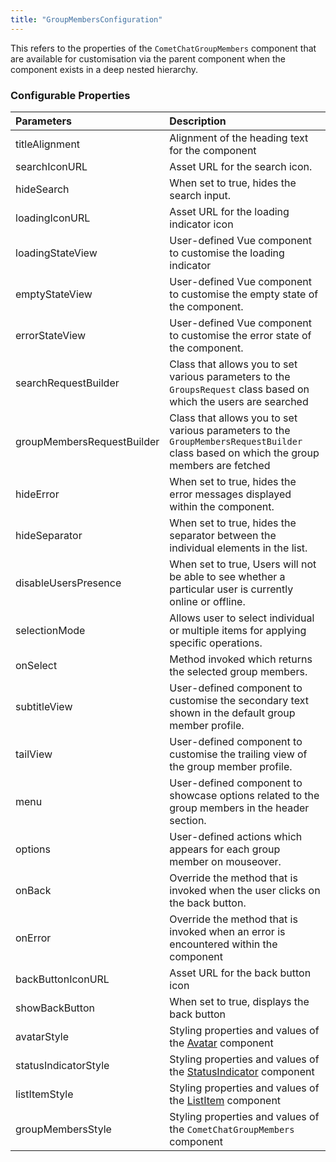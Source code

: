 ```yaml
---
title: "GroupMembersConfiguration"
---
```


This refers to the properties of the `CometChatGroupMembers` component that are available for customisation via the parent component when the component exists in a deep nested hierarchy.

### Configurable Properties

| Parameters                 | Description                                                                                                                            |
| :-------------------------- | :-------------------------------------------------------------------------------------------------------------------------------------- |
| titleAlignment             | Alignment of the heading text for the component                                                                                        |
| searchIconURL              | Asset URL for the search icon.                                                                                                         |
| hideSearch                 | When set to true, hides the search input.                                                                                              |
| loadingIconURL             | Asset URL for the loading indicator icon                                                                                               |
| loadingStateView           | User-defined Vue component to customise the loading indicator                                                                          |
| emptyStateView             | User-defined Vue component to customise the empty state of the component.                                                              |
| errorStateView             | User-defined Vue component to customise the error state of the component.                                                              |
| searchRequestBuilder       | Class that allows you to set various parameters to the `GroupsRequest` class based on which the users are searched                     |
| groupMembersRequestBuilder | Class that allows you to set various parameters to the `GroupMembersRequestBuilder` class based on which the group members are fetched |
| hideError                  | When set to true, hides the error messages displayed within the component.                                                             |
| hideSeparator              | When set to true, hides the separator between the individual elements in the list.                                                     |
| disableUsersPresence       | When set to true, Users will not be able to see whether a particular user is currently online or offline.                              |
| selectionMode              | Allows user to select individual or multiple items for applying specific operations.                                                   |
| onSelect                   | Method invoked which returns the selected group members.                                                                               |
| subtitleView               | User-defined component to customise the secondary text shown in the default group member profile.                                      |
| tailView                   | User-defined component to customise the trailing view of the group member profile.                                                     |
| menu                       | User-defined component to showcase options related to the group members in the header section.                                         |
| options                    | User-defined actions which appears for each group member on mouseover.                                                                 |
| onBack                     | Override the method that is invoked when the user clicks on the back button.                                                           |
| onError                    | Override the method that is invoked when an error is encountered within the component                                                  |
| backButtonIconURL          | Asset URL for the back button icon                                                                                                     |
| showBackButton             | When set to true, displays the back button                                                                                             |
| avatarStyle                | Styling properties and values of the [Avatar](/web-elements/avatar) component                                                     |
| statusIndicatorStyle       | Styling properties and values of the [StatusIndicator](/web-elements/status-indicator) component                                  |
| listItemStyle              | Styling properties and values of the [ListItem](/web-elements/list-item) component                                                |
| groupMembersStyle          | Styling properties and values of the `CometChatGroupMembers` component                                                                 |
